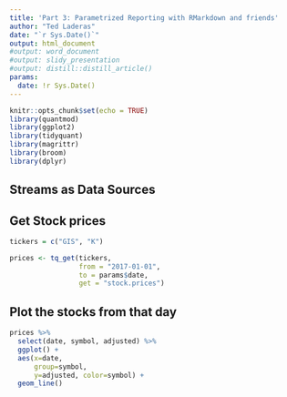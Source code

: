 ```yaml
---
title: 'Part 3: Parametrized Reporting with RMarkdown and friends'
author: "Ted Laderas"
date: "`r Sys.Date()`"
output: html_document
#output: word_document
#output: slidy_presentation
#output: distill::distill_article()
params: 
  date: !r Sys.Date()
---
```


```r
knitr::opts_chunk$set(echo = TRUE)
library(quantmod)
library(ggplot2)
library(tidyquant)
library(magrittr)
library(broom)
library(dplyr)
```

## Streams as Data Sources




## Get Stock prices

```r
tickers = c("GIS", "K")

prices <- tq_get(tickers,
                 from = "2017-01-01",
                 to = params$date,
                 get = "stock.prices")
```

## Plot the stocks from that day

```r
prices %>%
  select(date, symbol, adjusted) %>%
  ggplot() +
  aes(x=date,
      group=symbol,
      y=adjusted, color=symbol) +
  geom_line()
```

